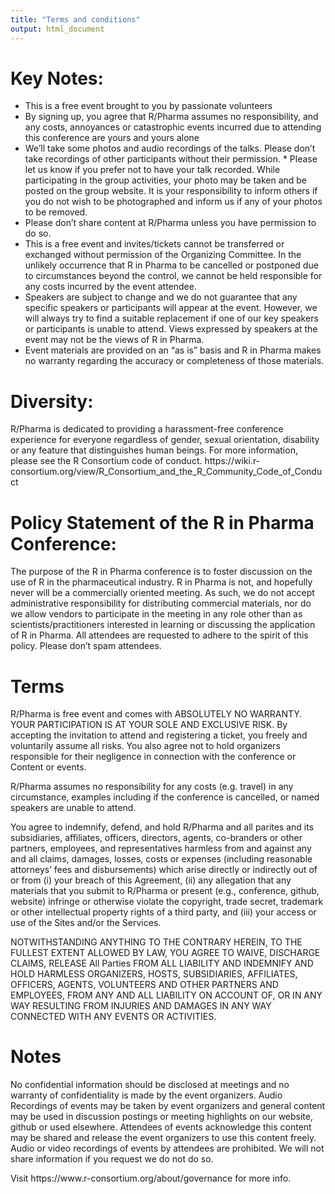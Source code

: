 ```yaml
---
title: "Terms and conditions"
output: html_document
---
```


# Key Notes:

* This is a free event brought to you by passionate volunteers
* By signing up, you agree that R/Pharma assumes no responsibility, and any costs, annoyances or catastrophic events incurred due to attending this conference are yours and yours alone
* We’ll take some photos and audio recordings of the talks. Please don’t take recordings of other participants without their permission. * Please let us know if you prefer not to have your talk recorded. While participating in the group activities, your photo may be taken and be posted on the group website. It is your responsibility to inform others if you do not wish to be photographed and inform us if any of your photos to be removed.
* Please don’t share content at R/Pharma unless you have permission to do so.
* This is a free event and invites/tickets cannot be transferred or exchanged without permission of the Organizing Committee. In the unlikely occurrence that R in Pharma to be cancelled or postponed due to circumstances beyond the control, we cannot be held responsible for any costs incurred by the event attendee.
* Speakers are subject to change and we do not guarantee that any specific speakers or participants will appear at the event. However, we will always try to find a suitable replacement if one of our key speakers or participants is unable to attend. Views expressed by speakers at the event may not be the views of R in Pharma.
* Event materials are provided on an “as is” basis and R in Pharma makes no warranty regarding the accuracy or completeness of those materials.

# Diversity:

R/Pharma is dedicated to providing a harassment-free conference experience for everyone regardless of gender, sexual orientation, disability or any feature that distinguishes human beings. For more information, please see the R Consortium code of conduct. https://wiki.r-consortium.org/view/R_Consortium_and_the_R_Community_Code_of_Conduct 
 

# Policy Statement of the R in Pharma Conference:

The purpose of the R in Pharma conference is to foster discussion on the use of R in the pharmaceutical industry. R in Pharma is not, and hopefully never will be a commercially oriented meeting. As such, we do not accept administrative responsibility for distributing commercial materials, nor do we allow vendors to participate in the meeting in any role other than as scientists/practitioners interested in learning or discussing the application of R in Pharma. All attendees are requested to adhere to the spirit of this policy. Please don’t spam attendees.

# Terms
R/Pharma is free event and comes with ABSOLUTELY NO WARRANTY. YOUR PARTICIPATION IS AT YOUR SOLE AND EXCLUSIVE RISK. By accepting the invitation to attend and registering a ticket, you freely and voluntarily assume all risks. You also agree not to hold organizers responsible for their negligence in connection with the conference or Content or events.

R/Pharma assumes no responsibility for any costs (e.g. travel) in any circumstance, examples including if the conference is cancelled, or named speakers are unable to attend.

You agree to indemnify, defend, and hold R/Pharma and all parites and its subsidiaries, affiliates, officers, directors, agents, co-branders or other partners, employees, and representatives harmless from and against any and all claims, damages, losses, costs or expenses (including reasonable attorneys’ fees and disbursements) which arise directly or indirectly out of or from (i) your breach of this Agreement, (ii) any allegation that any materials that you submit to R/Pharma or present (e.g., conference, github, website) infringe or otherwise violate the copyright, trade secret, trademark or other intellectual property rights of a third party, and (iii) your access or use of the Sites and/or the Services.

NOTWITHSTANDING ANYTHING TO THE CONTRARY HEREIN, TO THE FULLEST EXTENT ALLOWED BY LAW, YOU AGREE TO WAIVE, DISCHARGE CLAIMS, RELEASE All Parties FROM ALL LIABILITY AND INDEMNIFY AND HOLD HARMLESS ORGANIZERS, HOSTS, SUBSIDIARIES, AFFILIATES, OFFICERS, AGENTS, VOLUNTEERS AND OTHER PARTNERS AND EMPLOYEES, FROM ANY AND ALL LIABILITY ON ACCOUNT OF, OR IN ANY WAY RESULTING FROM INJURIES AND DAMAGES IN ANY WAY CONNECTED WITH ANY EVENTS OR ACTIVITIES.

# Notes
No confidential information should be disclosed at meetings and no warranty of confidentiality is made by the event organizers. Audio Recordings of events may be taken by event organizers and general content may be used in discussion postings or meeting highlights on our website, github or used elsewhere. Attendees of events acknowledge this content may be shared and release the event organizers to use this content freely. Audio or video recordings of events by attendees are prohibited. We will not share information if you request we do not do so.

Visit https://www.r-consortium.org/about/governance for more info.
